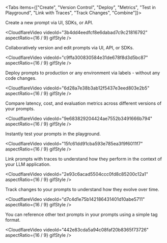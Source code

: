 
<Tabs items={["Create", "Version Control", "Deploy", "Metrics", "Test in Playground", "Link with Traces", "Track Changes", "Combine"]}>

<Tab>

Create a new prompt via UI, SDKs, or API.

<CloudflareVideo
  videoId="3b4dd4eedfcf8e6dabad7c9c21816792"
  aspectRatio={16 / 9}
  gifStyle
/>

</Tab>

<Tab>

Collaboratively version and edit prompts via UI, API, or SDKs.

<CloudflareVideo
  videoId="c9ffa300830584e31de678f8d3d5bc87"
  aspectRatio={16 / 9}
  gifStyle
/>

</Tab>
<Tab>

Deploy prompts to production or any environment via labels - without any code changes.

<CloudflareVideo
  videoId="6d28a7e38b3ab12f5437e3eed803e2b5"
  aspectRatio={16 / 9}
  gifStyle
/>

</Tab>
<Tab>

Compare latency, cost, and evaluation metrics across different versions of your prompts.

<CloudflareVideo
  videoId="9e683829204424ae7552b3491666b794"
  aspectRatio={16 / 9}
  gifStyle
/>

</Tab>
<Tab>

Instantly test your prompts in the playground.

<CloudflareVideo
  videoId="15fc61dd91cba593e785ea3f9f6011f7"
  aspectRatio={16 / 9}
  gifStyle
/>

</Tab>
<Tab>

Link prompts with traces to understand how they perform in the context of your LLM application.

<CloudflareVideo
  videoId="2e93c6acad5504ccc0fd8c85200c12a1"
  aspectRatio={16 / 9}
  gifStyle
/>
</Tab>
<Tab>

Track changes to your prompts to understand how they evolve over time.

<CloudflareVideo
  videoId="d7c4d1e75b142186431401d10abe5711"
  aspectRatio={16 / 9}
  gifStyle
/>

</Tab>
<Tab>

You can reference other text prompts in your prompts using a simple tag format.

<CloudflareVideo
  videoId="442e83cda5a94c08faf20b8365f73726"
  aspectRatio={16 / 9}
  gifStyle
/>

</Tab>
</Tabs>
